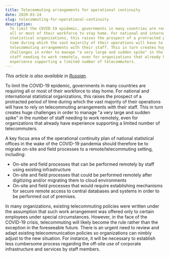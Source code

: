 ```yaml
---
title: Telecommuting arrangements for operational continuity
date: 2020-03-24
slug: telecommuting-for-operational-continuity
description:
  To limit the COVID-19 epidemic, governments in many countries are requiring
  all or most of their workforce to stay home. For national and international
  statistical organizations, this raises the prospect of a protracted period of
  time during which the vast majority of their operations will have to rely on
  telecommuting arrangements with their staff. This in turn creates huge
  challenges in order to manage "a very large and sudden spike" in the number of
  staff needing to work remotely, even for organizations that already have
  experience supporting a limited number of telecommuters.
---
```


_This article is also available in [Russian](./ru.pdf)._

To limit the COVID-19 epidemic, governments in many countries are requiring all
or most of their workforce to stay home. For national and international
statistical organizations, this raises the prospect of a protracted period of
time during which the vast majority of their operations will have to rely on
telecommuting arrangements with their staff. This in turn creates huge
challenges in order to manage "a very large and sudden spike" in the number of
staff needing to work remotely, even for organizations that already have
experience supporting a limited number of telecommuters.

A key focus area of the operational continuity plan of national statistical
offices in the wake of the COVID-19 pandemia should therefore be to migrate
on-site and field processes to a remote/telecommuting setting, including:

- On-site and field processes that can be performed remotely by staff using
  existing infrastructure
- On-site and field processes that could be performed remotely after digitizing
  and/or migrating them to cloud environments
- On-site and field processes that would require establishing mechanisms for
  secure remote access to central databases and systems in order to be performed
  out of premises.

In many organizations, existing telecommuting policies were written under the
assumption that such work arrangement was offered only to certain employees
under special circumstances. However, in the face of the COVID-19 crisis,
telecommuting will likely become the rule rather than the exception in the
foreseeable future. There is an urgent need to review and adapt existing
telecommunication policies so organizations can nimbly adjust to the new
situation. For instance, it will be necessary to establish less cumbersome
process regarding the off-site use of corporate infrastructure and services by
staff members.
